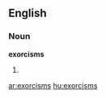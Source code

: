 ==English==

===Noun===
'''exorcisms'''

# {{plural of|[[exorcism]]}}

[[ar:exorcisms]]
[[hu:exorcisms]]